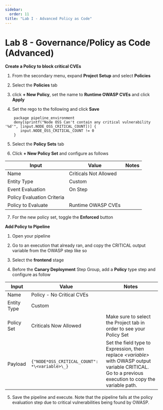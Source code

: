 ```yaml
---
sidebar:
  order: 11
title: "Lab I - Advanced Policy as Code"
---
```


# Lab 8 - Governance/Policy as Code (Advanced)

**Create a Policy to block critical CVEs**

1. From the secondary menu, expand **Project Setup** and select **Policies**

2. Select the **Policies** tab

3. click **+ New Policy**, set the name to **Runtime OWASP CVEs** and click **Apply**

4. Set the rego to the following and click **Save**

```
    package pipeline_environment
    deny[sprintf("Node OSS Can't contain any critical vulnerability '%d'", [input.NODE_OSS_CRITICAL_COUNT])] {  
       input.NODE_OSS_CRITICAL_COUNT != 0
    }
```

5. Select the **Policy Sets** tab

6. Click **+ New Policy Set** and configure as follows

| Input                      | Value                 | Notes |
| -------------------------- | --------------------- | ----- |
| Name                       | Criticals Not Allowed |       |
| Entity Type                | Custom                |       |
| Event Evaluation           | On Step               |       |
| Policy Evaluation Criteria |                       |       |
| Policy to Evaluate         | Runtime OWASP CVEs    |       |

7. For the new policy set, toggle the **Enforced** button

**Add Policy to Pipeline**

1. Open your pipeline

2. Go to an execution that already ran, and copy the CRITICAL output variable from the OWASP step like so
   [](https://lh7-us.googleusercontent.com/docsz/AD_4nXfYQ7ba5Q_cQ9xy2AFVZ5Mt0iZPYbyQDmBonp0pBQA13Z_IUeYdK8gRSbddtf_V3bSRfbhKWDbRSUVJTx3BTCc_VmwLIWyWLkdh89nLh0sEBA6fqQxTy0NADZ0YPZwCirNycRVGUQACdItaBotovPs5Hg6CmRpQHk5ysgV6RUlhSbIbkNxmHAo?key=cRG2cvp_PHVW0KG2Gq6Y_A)

3. Select the **frontend** stage

4. Before the **Canary Deployment** Step Group, add a **Policy** type step and configure as follow

| Input       | Value                                         | Notes                                                                                                                                                   |
| ----------- | --------------------------------------------- | ------------------------------------------------------------------------------------------------------------------------------------------------------- |
| Name        | Policy - No Critical CVEs                     |                                                                                                                                                         |
| Entity Type | Custom                                        |                                                                                                                                                         |
| Policy Set  | Criticals Now Allowed                         | Make sure to select the Project tab in order to see your Policy Set                                                                                     |
| Payload     | `{"NODE*OSS_CRITICAL_COUNT": *\<variable>\_}` | Set the field type to Expression, then replace _\<variable>_ with OWASP output variable CRITICAL. Go to a previous execution to copy the variable path. |

5. Save the pipeline and execute. Note that the pipeline fails at the policy evaluation step due to critical vulnerabilities being found by OWASP.
